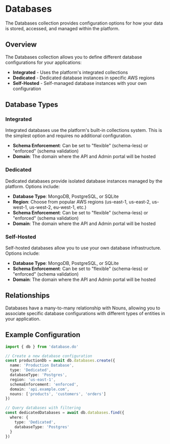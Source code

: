 # Databases

The Databases collection provides configuration options for how your data is stored, accessed, and managed within the platform.

## Overview

The Databases collection allows you to define different database configurations for your applications:

- **Integrated** - Uses the platform's integrated collections
- **Dedicated** - Dedicated database instances in specific AWS regions
- **Self-Hosted** - Self-managed database instances with your own configuration

## Database Types

### Integrated

Integrated databases use the platform's built-in collections system. This is the simplest option and requires no additional configuration.

- **Schema Enforcement**: Can be set to "flexible" (schema-less) or "enforced" (schema validation)
- **Domain**: The domain where the API and Admin portal will be hosted

### Dedicated

Dedicated databases provide isolated database instances managed by the platform. Options include:

- **Database Type**: MongoDB, PostgreSQL, or SQLite
- **Region**: Choose from popular AWS regions (us-east-1, us-east-2, us-west-1, us-west-2, eu-west-1, etc.)
- **Schema Enforcement**: Can be set to "flexible" (schema-less) or "enforced" (schema validation)
- **Domain**: The domain where the API and Admin portal will be hosted

### Self-Hosted

Self-hosted databases allow you to use your own database infrastructure. Options include:

- **Database Type**: MongoDB, PostgreSQL, or SQLite
- **Schema Enforcement**: Can be set to "flexible" (schema-less) or "enforced" (schema validation)
- **Domain**: The domain where the API and Admin portal will be hosted

## Relationships

Databases have a many-to-many relationship with Nouns, allowing you to associate specific database configurations with different types of entities in your application.

## Example Configuration

```typescript
import { db } from 'database.do'

// Create a new database configuration
const productionDb = await db.databases.create({
  name: 'Production Database',
  type: 'Dedicated',
  databaseType: 'Postgres',
  region: 'us-east-1',
  schemaEnforcement: 'enforced',
  domain: 'api.example.com',
  nouns: ['products', 'customers', 'orders']
})

// Query databases with filtering
const dedicatedDatabases = await db.databases.find({
  where: {
    type: 'Dedicated',
    databaseType: 'Postgres'
  }
})
```
